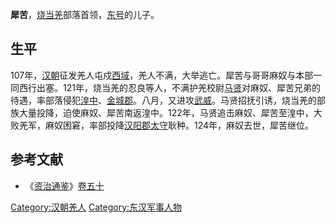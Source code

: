 '''犀苦'''，[[烧当羌|烧当羌]]部落首领，[[东号|东号]]的儿子。

== 生平 ==
107年，[[汉朝|汉朝]]征发羌人屯戍[[西域|西域]]，羌人不满，大举逃亡。犀苦与哥哥麻奴与本部一同西行出塞。121年，烧当羌的忍良等人，不满护羌校尉[[馬賢_(東漢)|马贤]]对麻奴、犀苦兄弟的待遇，率部落侵犯[[湟中|湟中]]、[[金城郡|金城郡]]。八月，又进攻[[武威|武威]]。马贤招抚引诱，烧当羌的部族大量投降，迫使麻奴、犀苦南返湟中。122年，马贤追击麻奴、犀苦至湟中，大败羌军，麻奴困窘，率部投降[[汉阳郡|汉阳郡]][[太守|太守]]耿种。124年，麻奴去世，犀苦继位。

== 参考文献 ==
*《[[资治通鉴|资治通鉴]]》[[s:資治通鑑/卷050|卷五十]]

{{start box}}
{{s-before|[[麻奴|麻奴]]}}
{{s-title|[[烧当羌|烧当羌]]首领|107年—124年}}
{{s-after|[[那离|那离]]}}
{{end box}}

{{Authority control}}
{{DEFAULTSORT:X}}
[[Category:汉朝羌人|Category:汉朝羌人]]
[[Category:东汉军事人物|Category:东汉军事人物]]